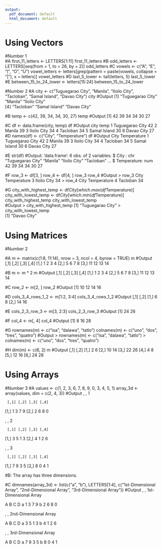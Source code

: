 ```yaml
---
output:
  pdf_document: default
  html_document: default
---
```


#                           Using Vectors

#Number 1          
#A
first_11_letters <- LETTERS[1:11]
first_11_letters
#B
odd_letters <- LETTERS[seq(from = 1, to = 26, by = 2)]
odd_letters
#C
vowels <- c("A", "E", "I", "O", "U")
vowel_letters <- letters[grep(pattern = paste(vowels, collapse = "|"), x = letters)]
vowel_letters
#D
last_5_lower <- tail(letters, 5)
last_5_lower
#E
between_15_to_24_lower <- letters[15:24]
between_15_to_24_lower

#Number 2
#A
city <- c("Tuguegarao City", "Manila", "Iloilo City", "Tacloban", "Samal Island", "Davao City")
city
#Output
[1] "Tuguegarao City" "Manila"          "Iloilo City"    
[4] "Tacloban"        "Samal Island"    "Davao City"

#B
temp <- c(42, 39, 34, 34, 30, 27)
temp
#Output
[1] 42 39 34 34 30 27

#C
df <- data.frame(city, temp)
df
#Output
              city temp
1 Tuguegarao City   42
2          Manila   39
3     Iloilo City   34
4        Tacloban   34
5    Samal Island   30
6      Davao City   27
#D
names(df) <- c("City", "Temperature")
df
#Output
             City Temperature
1 Tuguegarao City          42
2          Manila          39
3     Iloilo City          34
4        Tacloban          34
5    Samal Island          30
6      Davao City          27

#E
str(df)
#Output:
'data.frame':	6 obs. of  2 variables:
 $ City       : chr  "Tuguegarao City" "Manila" "Iloilo City" "Tacloban" ...
 $ Temperature: num  42 39 34 34 30 27
 
#F
row_3 <- df[3, ]
row_4 <- df[4, ]
row_3
row_4
#Output
> row_3
         City Temperature
3 Iloilo City          34
> row_4
      City Temperature
4 Tacloban          34

#G
city_with_highest_temp <- df$City[which.max(df$Temperature)]
city_with_lowest_temp <- df$City[which.min(df$Temperature)]
city_with_highest_temp
city_with_lowest_temp  
#Output
> city_with_highest_temp
[1] "Tuguegarao City"
> city_with_lowest_temp   
[1] "Davao City"




#                        Using Matrices

#Number 2

#A
m <- matrix(c(1:8, 11:14), nrow = 3, ncol = 4, byrow = TRUE)
m
#Output
      [,1] [,2] [,3] [,4]
[1,]    1    2    3    4
[2,]    5    6    7    8
[3,]   11   12   13   14

#B
m <- m * 2
m
#Output
      [,1] [,2] [,3] [,4]
[1,]    1    2    3    4
[2,]    5    6    7    8
[3,]   11   12   13   14

#C
row_2 <- m[2, ]
row_2
#Output
[1] 10 12 14 16

#D
cols_3_4_rows_1_2 <- m[1:2, 3:4]
cols_3_4_rows_1_2
#Output
     [,1] [,2]
[1,]    6    8
[2,]   14   16

#E
cols_2_3_row_3 <- m[3, 2:3]
cols_2_3_row_3
#Output
[1] 24 26

#F
col_4 <- m[, 4]
col_4
#Output
[1]  8 16 28

#G
rownames(m) <- c("isa", "dalawa", "tatlo")
colnames(m) <- c("uno", "dos", "tres", "quatro")
#Output
> rownames(m) <- c("isa", "dalawa", "tatlo")
> colnames(m) <- c("uno", "dos", "tres", "quatro")

#H
dim(m) <- c(6, 2)
m
#Output
     [,1] [,2]
[1,]    2    6
[2,]   10   14
[3,]   22   26
[4,]    4    8
[5,]   12   16
[6,]   24   28




#                       Using Arrays

#Number 3
#A
values <- c(1, 2, 3, 6, 7, 8, 9, 0, 3, 4, 5, 1)
array_3d <- array(values, dim = c(2, 4, 3))
#Output
, , 1

     [,1] [,2] [,3] [,4]
[1,]    1    3    7    9
[2,]    2    6    8    0

, , 2

     [,1] [,2] [,3] [,4]
[1,]    3    5    1    3
[2,]    4    1    2    6

, , 3

     [,1] [,2] [,3] [,4]
[1,]    7    9    3    5
[2,]    8    0    4    1


#B: The array has three dimensions.

#C
dimnames(array_3d) <- list(c("a", "b"), LETTERS[1:4], c("1st-Dimensional Array", "2nd-Dimensional Array", "3rd-Dimensional Array"))
#Output
, , 1st-Dimensional Array

  A B C D
a 1 3 7 9
b 2 6 8 0

, , 2nd-Dimensional Array

  A B C D
a 3 5 1 3
b 4 1 2 6

, , 3rd-Dimensional Array

  A B C D
a 7 9 3 5
b 8 0 4 1


